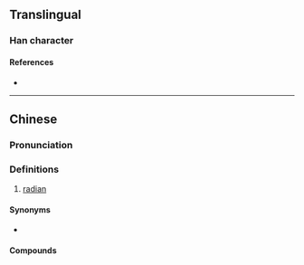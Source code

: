 {{also|弪}}
{{character info/new}}
==Translingual==

===Han character===
{{Han char|rn=57|rad=弓|as=07|sn=10|four=11211|canj=NMVM|ids=⿰弓巠}}

====References====
* {{Han ref|kx=0359.061|hdz=20996.090|uh=5F33|ud=24371|bh=D179|bd=53625}}

----

==Chinese==
{{zh-forms|s=弪}}

===Pronunciation===
{{zh-pron
|m=jìng
|c=ging3
|mn=qz,tp,xm:kiⁿ/kh,zz:keⁿ/keng
|mn_note=keⁿ/kiⁿ - 白; keng - 文
|mc=
|oc=
|cat=n
}}

===Definitions===
{{zh-hanzi}}

# {{lb|zh|Taiwan|mathematics}} [[radian]]

====Synonyms====
* {{zh-l|弧度}}

====Compounds====
{{zh-der|弳度}}